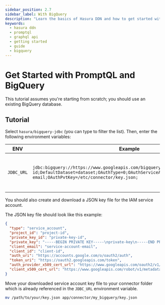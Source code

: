 ```yaml
---
sidebar_position: 2.7
sidebar_label: With BigQuery
description: "Learn the basics of Hasura DDN and how to get started with a BigQuery database."
keywords:
  - hasura ddn
  - promptql
  - graphql api
  - getting started
  - guide
  - bigquery
---
```



# Get Started with PromptQL and BigQuery

<BoilerplateOverview dataSourceName="BigQuery" time="twenty" />

This tutorial assumes you're starting from scratch; you should use an existing BigQuery database.

<Prereqs />

## Tutorial

<BoilerplateInit />

Select `hasura/bigquery-jdbc` (you can type to filter the list). Then, enter the following environment variables:

| ENV        | Example                                                                                                                                                                                               | Description                                       |
| ---------- | ----------------------------------------------------------------------------------------------------------------------------------------------------------------------------------------------------- | ------------------------------------------------- |
| `JDBC_URL` | `jdbc:bigquery://https://www.googleapis.com/bigquery/v2:443;ProjectId=project-id;DefaultDataset=dataset;OAuthType=0;OAuthServiceAcctEmail=service-account-email;OAuthPvtKey=/etc/connector/key.json;` | The JDBC URL to connect to the BigQuery database. |

You should also create and download a JSON key file for the IAM service account.

The JSON key file should look like this example:

```json
{
  "type": "service_account",
  "project_id": "project-id",
  "private_key_id": "private-key-id",
  "private_key": "-----BEGIN PRIVATE KEY-----\nprivate-key\n-----END PRIVATE KEY-----\n",
  "client_email": "service-account-email",
  "client_id": "client-id",
  "auth_uri": "https://accounts.google.com/o/oauth2/auth",
  "token_uri": "https://oauth2.googleapis.com/token",
  "auth_provider_x509_cert_url": "https://www.googleapis.com/oauth2/v1/certs",
  "client_x509_cert_url": "https://www.googleapis.com/robot/v1/metadata/x509/service-account-email"
}
```

Move your downloaded service account key file to your connector folder which is already referenced in the `JDBC_URL`
environment variable.

```bash
mv /path/to/your/key.json app/connector/my_bigquery/key.json
```

<BoilerplateDx />

<BoilerplateSummary dataSourceName="BigQuery" />
